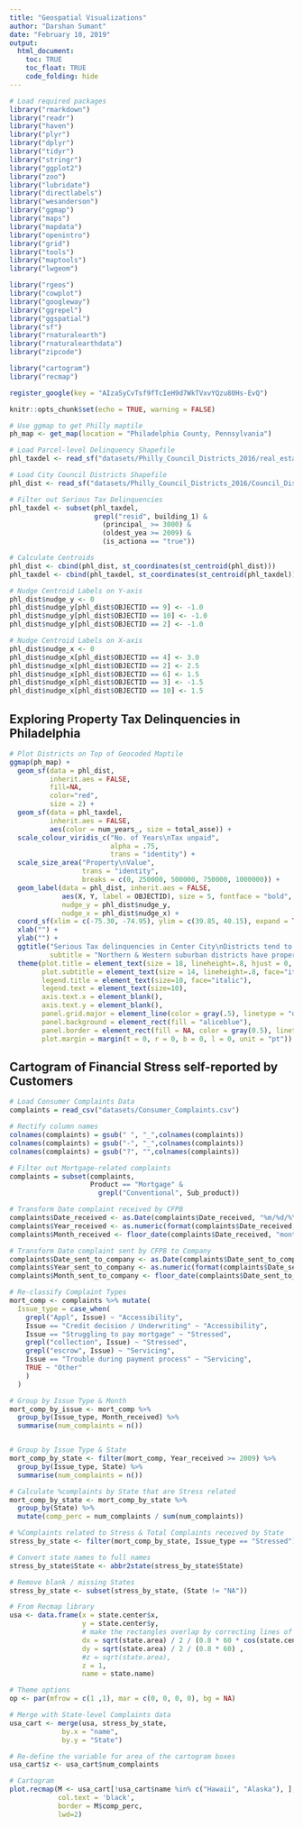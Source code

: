 ```yaml
---
title: "Geospatial Visualizations"
author: "Darshan Sumant"
date: "February 10, 2019"
output: 
  html_document:
    toc: TRUE
    toc_float: TRUE
    code_folding: hide
---
```


```r

# Load required packages
library("rmarkdown")
library("readr")
library("haven")
library("plyr")
library("dplyr")
library("tidyr")
library("stringr")
library("ggplot2")
library("zoo")
library("lubridate")
library("directlabels")
library("wesanderson")
library("ggmap")
library("maps")
library("mapdata")
library("openintro")
library("grid")
library("tools")
library("maptools")
library("lwgeom")

library("rgeos")
library("cowplot")
library("googleway")
library("ggrepel")
library("ggspatial")
library("sf")
library("rnaturalearth")
library("rnaturalearthdata")
library("zipcode")

library("cartogram")
library("recmap")

register_google(key = "AIzaSyCvTsf9fTcIeH9d7WkTVxvYQzu80Hs-EvQ")

knitr::opts_chunk$set(echo = TRUE, warning = FALSE)
```

```r

# Use ggmap to get Philly maptile
ph_map <- get_map(location = "Philadelphia County, Pennsylvania")

# Load Parcel-level Delinquency Shapefile
phl_taxdel <- read_sf("datasets/Philly_Council_Districts_2016/real_estate_tax_delinquencies.shp")

# Load City Council Districts Shapefile
phl_dist <- read_sf("datasets/Philly_Council_Districts_2016/Council_Districts_2016.shp")

# Filter out Serious Tax Delinquencies
phl_taxdel <- subset(phl_taxdel, 
                     grepl("resid", building_1) & 
                       (principal_ >= 3000) &
                       (oldest_yea >= 2009) &
                       (is_actiona == "true")) 

# Calculate Centroids
phl_dist <- cbind(phl_dist, st_coordinates(st_centroid(phl_dist)))
phl_taxdel <- cbind(phl_taxdel, st_coordinates(st_centroid(phl_taxdel)))

# Nudge Centroid Labels on Y-axis
phl_dist$nudge_y <- 0
phl_dist$nudge_y[phl_dist$OBJECTID == 9] <- -1.0
phl_dist$nudge_y[phl_dist$OBJECTID == 10] <- -1.0
phl_dist$nudge_y[phl_dist$OBJECTID == 2] <- -1.0

# Nudge Centroid Labels on X-axis
phl_dist$nudge_x <- 0
phl_dist$nudge_x[phl_dist$OBJECTID == 4] <- 3.0
phl_dist$nudge_x[phl_dist$OBJECTID == 2] <- 2.5
phl_dist$nudge_x[phl_dist$OBJECTID == 6] <- 1.5
phl_dist$nudge_x[phl_dist$OBJECTID == 3] <- -1.5
phl_dist$nudge_x[phl_dist$OBJECTID == 10] <- 1.5

```

## Exploring Property Tax Delinquencies in Philadelphia

```r

# Plot Districts on Top of Geocoded Maptile
ggmap(ph_map) +
  geom_sf(data = phl_dist,
          inherit.aes = FALSE,
          fill=NA,
          color="red",
          size = 2) +
  geom_sf(data = phl_taxdel,
          inherit.aes = FALSE,
          aes(color = num_years_, size = total_asse)) +
  scale_colour_viridis_c("No. of Years\nTax unpaid",
                         alpha = .75,
                         trans = "identity") +
  scale_size_area("Property\nValue",
                  trans = "identity",
                  breaks = c(0, 250000, 500000, 750000, 1000000)) +
  geom_label(data = phl_dist, inherit.aes = FALSE,
             aes(X, Y, label = OBJECTID), size = 5, fontface = "bold",
             nudge_y = phl_dist$nudge_y,
             nudge_x = phl_dist$nudge_x) +
  coord_sf(xlim = c(-75.30, -74.95), ylim = c(39.85, 40.15), expand = TRUE) +
  xlab("") +
  ylab("") +
  ggtitle("Serious Tax delinquencies in Center City\nDistricts tend to be more recent",
          subtitle = "Northern & Western suburban districts have properties with\ntaxes unpaid for 7+ years") +
  theme(plot.title = element_text(size = 18, lineheight=.8, hjust = 0, face="bold"),
        plot.subtitle = element_text(size = 14, lineheight=.8, face="italic"),
        legend.title = element_text(size=10, face="italic"),
        legend.text = element_text(size=10),
        axis.text.x = element_blank(),
        axis.text.y = element_blank(),
        panel.grid.major = element_line(color = gray(.5), linetype = "dashed", size = 0.5),
        panel.background = element_rect(fill = "aliceblue"),
        panel.border = element_rect(fill = NA, color = gray(0.5), linetype = "solid"),
        plot.margin = margin(t = 0, r = 0, b = 0, l = 0, unit = "pt"))

```

## Cartogram of Financial Stress self-reported by Customers

```r

# Load Consumer Complaints Data
complaints = read_csv("datasets/Consumer_Complaints.csv")

# Rectify column names
colnames(complaints) = gsub(" ", "_",colnames(complaints))
colnames(complaints) = gsub("-", "_",colnames(complaints))
colnames(complaints) = gsub("?", "",colnames(complaints))

# Filter out Mortgage-related complaints
complaints = subset(complaints,
                    Product == "Mortgage" & 
                      grepl("Conventional", Sub_product))

# Transform Date complaint received by CFPB
complaints$Date_received <- as.Date(complaints$Date_received, "%m/%d/%Y")
complaints$Year_received <- as.numeric(format(complaints$Date_received, "%Y"))
complaints$Month_received <- floor_date(complaints$Date_received, "month")

# Transform Date complaint sent by CFPB to Company
complaints$Date_sent_to_company <- as.Date(complaints$Date_sent_to_company, "%m/%d/%Y")
complaints$Year_sent_to_company <- as.numeric(format(complaints$Date_sent_to_company, "%Y"))
complaints$Month_sent_to_company <- floor_date(complaints$Date_sent_to_company, "month")

# Re-classify Complaint Types
mort_comp <- complaints %>% mutate(
  Issue_type = case_when(
    grepl("Appl", Issue) ~ "Accessibility",
    Issue == "Credit decision / Underwriting" ~ "Accessibility",
    Issue == "Struggling to pay mortgage" ~ "Stressed",
    grepl("collection", Issue) ~ "Stressed",
    grepl("escrow", Issue) ~ "Servicing",
    Issue == "Trouble during payment process" ~ "Servicing",
    TRUE ~ "Other"
    )
  )

# Group by Issue Type & Month
mort_comp_by_issue <- mort_comp %>%
  group_by(Issue_type, Month_received) %>%
  summarise(num_complaints = n())


# Group by Issue Type & State
mort_comp_by_state <- filter(mort_comp, Year_received >= 2009) %>%
  group_by(Issue_type, State) %>%
  summarise(num_complaints = n())

# Calculate %complaints by State that are Stress related
mort_comp_by_state <- mort_comp_by_state %>%
  group_by(State) %>%
  mutate(comp_perc = num_complaints / sum(num_complaints))

```
```r

# %Complaints related to Stress & Total Complaints received by State 
stress_by_state <- filter(mort_comp_by_state, Issue_type == "Stressed")

# Convert state names to full names
stress_by_state$State <- abbr2state(stress_by_state$State)

# Remove blank / missing States
stress_by_state <- subset(stress_by_state, (State != "NA"))

# From Recmap library
usa <- data.frame(x = state.center$x, 
                  y = state.center$y, 
                  # make the rectangles overlap by correcting lines of longitude distance
                  dx = sqrt(state.area) / 2 / (0.8 * 60 * cos(state.center$y*pi/180)), 
                  dy = sqrt(state.area) / 2 / (0.8 * 60) , 
                  #z = sqrt(state.area), 
                  z = 1, 
                  name = state.name)

# Theme options
op <- par(mfrow = c(1 ,1), mar = c(0, 0, 0, 0), bg = NA)

# Merge with State-level Complaints data
usa_cart <- merge(usa, stress_by_state, 
             by.x = "name",
             by.y = "State")

# Re-define the variable for area of the cartogram boxes
usa_cart$z <- usa_cart$num_complaints

# Cartogram
plot.recmap(M <- usa_cart[!usa_cart$name %in% c("Hawaii", "Alaska"), ], 
            col.text = 'black', 
            border = M$comp_perc, 
            lwd=2)

```

